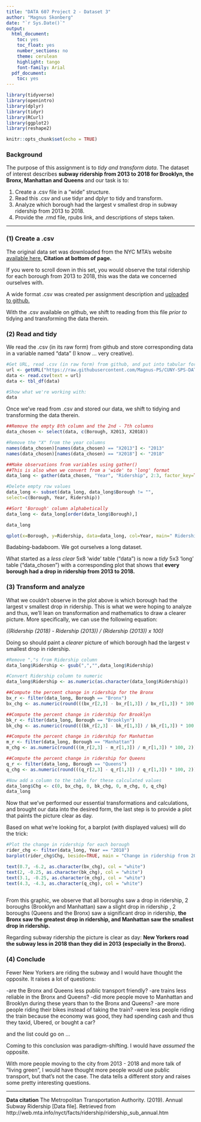 ---
title: "DATA 607 Project 2 - Dataset 3"
author: "Magnus Skonberg"
date: "`r Sys.Date()`"
output:
  html_document:
    toc: yes
    toc_float: yes
    number_sections: no
    theme: cerulean
    highlight: tango
    font-family: Arial
  pdf_document:
    toc: yes
---

```{r load-packages, include=FALSE}
library(tidyverse)
library(openintro)
library(dplyr)
library(tidyr)
library(RCurl)
library(ggplot2)
library(reshape2)
```


```{r setup, include=FALSE}
knitr::opts_chunk$set(echo = TRUE)
```

### Background

The purpose of this assignment is to *tidy and transform data*. The dataset of interest describes **subway ridership from 2013 to 2018 for Brooklyn, the Bronx, Manhattan and Queens** and our task is to: 

(1) Create a .csv file in a "wide" structure.
(2) Read this .csv and use tidyr and dplyr to tidy and transform.
(3) Analyze which borough had the largest v smallest drop in subway ridership from 2013 to 2018.
(4) Provide the .rmd file, rpubs link, and descriptions of steps taken.

--------------------------------------------------------------------------------

\clearpage

### (1) Create a .csv

The original data set was downloaded from the NYC MTA's website [available here.](http://web.mta.info/nyct/facts/ridership/ridership_sub_annual.htm) **Citation at bottom of page.**

If you were to scroll down in this set, you would observe the total ridership for each borough from 2013 to 2018, this was the data we concerned ourselves with.

A wide format .csv was created per assignment description and [uploaded to github.](https://github.com/Magnus-PS/CUNY-SPS-DATA-607/blob/Project-2/subway_riders.csv)

With the .csv available on github, we shift to reading from this file *prior to* tidying and transforming the data therein.

### (2) Read and tidy

We read the .csv (in its raw form) from github and store corresponding data in a variable named "data" (I know ... very creative).

```{r}
#Get URL, read .csv (in raw form) from github, and put into tabular form
url <- getURL("https://raw.githubusercontent.com/Magnus-PS/CUNY-SPS-DATA-607/Project-2/subway_riders.csv")
data <- read.csv(text = url)
data <- tbl_df(data)

#Show what we're working with:
data

```
Once we've read from .csv and stored our data, we shift to tidying and transforming the data therein.

```{r}

##Remove the empty 8th column and the 2nd - 7th columns
data_chosen <- select(data, c(Borough, X2013, X2018))

#Remove the "X" from the year columns
names(data_chosen)[names(data_chosen) == "X2013"] <- "2013"
names(data_chosen)[names(data_chosen) == "X2018"] <- "2018"

##Make observations from variables using gather()
##This is also when we convert from a 'wide' to 'long' format
data_long <- gather(data_chosen, "Year", "Ridership", 2:3, factor_key=TRUE)

#Delete empty row values
data_long <- subset(data_long, data_long$Borough != "",
select=c(Borough, Year, Ridership))

##Sort 'Borough' column alphabetically
data_long <- data_long[order(data_long$Borough),]

data_long

qplot(x=Borough, y=Ridership, data=data_long, col=Year, main=" Ridership v Borough 2013 to 2018", xlab="Borough", ylab="Ridership")

```

Badabing-badaboom. We got ourselves a long dataset.

What started as a *less clear* 5x8 'wide' table ("data") is now a  *tidy* 5x3 'long' table ("data_chosen") with a corresponding plot that shows that **every borough had a drop in ridership from 2013 to 2018.** 

### (3) Transform and analyze

What we couldn't observe in the plot above is which borough had the largest v smallest drop in ridership. This is what we were hoping to analyze and thus, we'll lean on transformation and mathematics to draw a clearer picture. More specifically, we can use the following equation:

*((Ridership (2018) - Ridership (2013)) / (Ridership (2013)) x 100)*

Doing so should paint a *clearer* picture of which borough had the largest v smallest drop in ridership.

```{r}
#Remove ","s from Ridership column
data_long$Ridership <- gsub(",","",data_long$Ridership)

#Convert Ridership column to numeric
data_long$Ridership <- as.numeric(as.character(data_long$Ridership))

##Compute the percent change in ridership for the Bronx
bx_r <- filter(data_long, Borough == "Bronx")
bx_chg <- as.numeric(round(((bx_r[2,3] - bx_r[1,3]) / bx_r[1,3]) * 100, 2))

##Compute the percent change in ridership for Brooklyn
bk_r <- filter(data_long, Borough == "Brooklyn")
bk_chg <- as.numeric(round(((bk_r[2,3] - bk_r[1,3]) / bk_r[1,3]) * 100, 2))

##Compute the percent change in ridership for Manhattan
m_r <- filter(data_long, Borough == "Manhattan")
m_chg <- as.numeric(round(((m_r[2,3] - m_r[1,3]) / m_r[1,3]) * 100, 2))

##Compute the percent change in ridership for Queens
q_r <- filter(data_long, Borough == "Queens")
q_chg <- as.numeric(round(((q_r[2,3] - q_r[1,3]) / q_r[1,3]) * 100, 2))

#Now add a column to the table for these calculated values
data_long$Chg <- c(0, bx_chg, 0, bk_chg, 0, m_chg, 0, q_chg)
data_long

```

Now that we've performed our essential transformations and calculations, and brought our data into the desired form, the last step is to provide a plot that paints the picture clear as day.

Based on what we're looking for, a barplot (with displayed values) will do the trick:

```{r}
#Plot the change in ridership for each borough
rider_chg <- filter(data_long, Year == "2018")
barplot(rider_chg$Chg, beside=TRUE, main = "Change in ridership from 2013 to 2019 v NYC Borough", xlab = "Borough", ylab = "Chg in Ridership (%)", ylim = c(-7, 0), names.arg = c("Bronx", "Brooklyn", "Manhattan", "Queens"), col=c("#F75252", "#F75252", "#F75252", "#F75252", "#F75252"))

text(0.7, -6.2, as.character(bx_chg), col = "white")
text(2, -0.25, as.character(bk_chg), col = "white")
text(3.1, -0.25, as.character(m_chg), col = "white")
text(4.3, -4.3, as.character(q_chg), col = "white")
                      
```

From this graphic, we observe that all boroughs saw a drop in ridership, 2 boroughs (Brooklyn and Manhattan) saw a slight drop in ridership , 2 boroughs (Queens and the Bronx) saw a significant drop in ridership, **the Bronx saw the greatest drop in ridership, and Manhattan saw the smallest drop in ridership.**

Regarding subway ridership the picture is clear as day: **New Yorkers road the subway less in 2018 than they did in 2013 (especially in the Bronx).**

### (4) Conclude

Fewer New Yorkers are riding the subway and I would have thought the opposite. It raises a lot of questions:

-are the Bronx and Queens less public transport friendly?
-are trains less reliable in the Bronx and Queens?
-did more people move to Manhattan and Brooklyn during these years than to the Bronx and Queens?
-are more people riding their bikes instead of taking the train?
-were less people riding the train because the economy was good, they had spending cash and thus they taxid, Ubered, or bought a car?

and the list could go on ...

Coming to this conclusion was paradigm-shifting. I would have *assumed* the opposite. 

With more people moving to the city from 2013 - 2018 and more talk of "living green", I would have thought more people would use public transport, but that's not the case. The data tells a different story and raises some pretty interesting questions. 

--------------------------------------------------------------------------------

\clearpage

**Data citation**
The Metropolitan Transportation Authority. (2019). Annual Subway Ridership [Data file]. Retrieved from http://web.mta.info/nyct/facts/ridership/ridership_sub_annual.htm